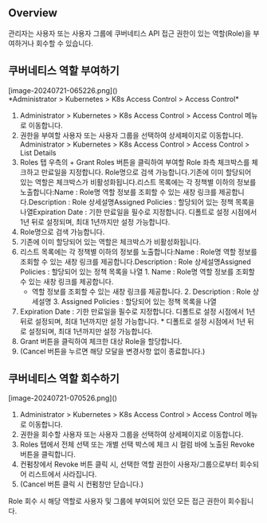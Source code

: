 ## Overview
관리자는 사용자 또는 사용자 그룹에 쿠버네티스 API 접근 권한이 있는 역할(Role)을 부여하거나 회수할 수 있습니다.

## 쿠버네티스 역할 부여하기
<p align="center">
<div>[image-20240721-065226.png]()</div>
*Administrator &gt; Kubernetes &gt; K8s Access Control &gt; Access Control*
</p>

1. Administrator > Kubernetes > K8s Access Control > Access Control 메뉴로 이동합니다.
2. 권한을 부여할 사용자 또는 사용자 그룹을 선택하여 상세페이지로 이동합니다. Administrator > Kubernetes > K8s Access Control > Access Control > List Details
3. Roles 탭 우측의 + Grant Roles 버튼을 클릭하여 부여할 Role 좌측 체크박스를 체크하고 만료일을 지정합니다. Role명으로 검색 가능합니다.기존에 이미 할당되어 있는 역할은 체크박스가 비활성화됩니다.리스트 목록에는 각 정책별 이하의 정보를 노출합니다:Name : Role명 역할 정보를 조회할 수 있는 새창 링크를 제공합니다.Description : Role 상세설명Assigned Policies : 할당되어 있는 정책 목록을 나열Expiration Date : 기한 만료일을 필수로 지정합니다. 디폴트로 설정 시점에서 1년 뒤로 설정되며, 최대 1년까지만 설정 가능합니다.
  1. Role명으로 검색 가능합니다.
  2. 기존에 이미 할당되어 있는 역할은 체크박스가 비활성화됩니다.
  3. 리스트 목록에는 각 정책별 이하의 정보를 노출합니다:Name : Role명 역할 정보를 조회할 수 있는 새창 링크를 제공합니다.Description : Role 상세설명Assigned Policies : 할당되어 있는 정책 목록을 나열
    1. Name : Role명 역할 정보를 조회할 수 있는 새창 링크를 제공합니다.
      * 역할 정보를 조회할 수 있는 새창 링크를 제공합니다.
    2. Description : Role 상세설명
    3. Assigned Policies : 할당되어 있는 정책 목록을 나열
  4. Expiration Date : 기한 만료일을 필수로 지정합니다. 디폴트로 설정 시점에서 1년 뒤로 설정되며, 최대 1년까지만 설정 가능합니다.
    * 디폴트로 설정 시점에서 1년 뒤로 설정되며, 최대 1년까지만 설정 가능합니다.
4. Grant 버튼을 클릭하여 체크한 대상 Role을 할당합니다.
5. (Cancel 버튼을 누르면 해당 모달을 변경사항 없이 종료합니다.)

## 쿠버네티스 역할 회수하기
<p align="left">
<div>[image-20240721-070526.png]()</div>
</p>

1. Administrator > Kubernetes > K8s Access Control > Access Control 메뉴로 이동합니다.
2. 권한을 회수할 사용자 또는 사용자 그룹을 선택하여 상세페이지로 이동합니다.
3. Roles 탭에서 전체 선택 또는 개별 선택 박스에 체크 시 컬럼 바에 노출된 Revoke 버튼을 클릭합니다.
4. 컨펌창에서 Revoke 버튼 클릭 시, 선택한 역할 권한이 사용자/그룹으로부터 회수되어 리스트에서 사라집니다.
5. (Cancel 버튼 클릭 시 컨펌창만 닫습니다.)

Role 회수 시 해당 역할로 사용자 및 그룹에 부여되어 있던 모든 접근 권한이 회수됩니다.
